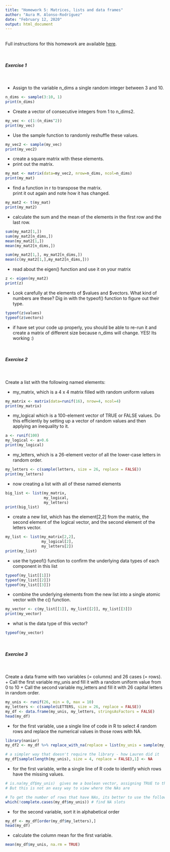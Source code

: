 ```yaml
---
title: "Homework 5: Matrices, lists and data frames"
author: "Aura M. Alonso-Rodríguez"
date: "February 12, 2020"
output: html_document
---
```


<br />
Full instructions for this homework are available [here](https://gotellilab.github.io/Bio381/Homeworks/Homework05_S2020.html). 

<br />

##### Exercise 1  
<br />

+ Assign to the variable n_dims a single random integer between 3 and 10.  
```r
n_dims <- sample(3:10, 1)
print(n_dims)
```

+ Create a vector of consecutive integers from 1 to n_dims2.
```r
my_vec <- c(1:(n_dims^2))
print(my_vec)
```

+ Use the sample function to randomly reshuffle these values.
```r
my_vec2 <- sample(my_vec)
print(my_vec2)
```

+ create a square matrix with these elements.
+ print out the matrix.
```r
my_mat <- matrix(data=my_vec2, nrow=n_dims, ncol=n_dims)
print(my_mat)
```


+ find a function in r to transpose the matrix.  
  print it out again and note how it has changed.
```r
my_mat2 <- t(my_mat)
print(my_mat2)
```

+ calculate the sum and the mean of the elements in the first row and the last row.
```r
sum(my_mat2[1,])
sum(my_mat2[n_dims,])
mean(my_mat2[1,])
mean(my_mat2[n_dims,])

sum(my_mat2[1,], my_mat2[n_dims,])
mean(c(my_mat2[1,],my_mat2[n_dims,]))

```

+ read about the eigen() function and use it on your matrix
```r
z <- eigen(my_mat2)
print(z)
```

+ Look carefully at the elements of $values and $vectors. What kind of numbers are these?
  Dig in with the typeof() function to figure out their type.
```r
typeof(z$values)
typeof(z$vectors)
```

+ if have set your code up properly, you should be able to re-run it and create a matrix of different size because n_dims will change.
YES! Its working :)

<br />

##### Exercise 2  
<br />

Create a list with the following named elements:  

+ my_matrix, which is a 4 x 4 matrix filled with random uniform values
```r
my_matrix <- matrix(data=runif(16), nrow=4, ncol=4)
print(my_matrix)
```

+ my_logical which is a 100-element vector of TRUE or FALSE values. Do this efficiently by setting up a vector of random values and then applying an inequality to it.
```r
a <- runif(100)
my_logical <- a>0.6
print(my_logical)
```

+ my_letters, which is a 26-element vector of all the lower-case letters in random order.
```r
my_letters <- c(sample(letters, size = 26, replace = FALSE))
print(my_letters)
```

+ now creating a list with all of these named elements
```r
big_list <- list(my_matrix,
                 my_logical,
                 my_letters)
print(big_list)
```

+ create a new list, which has the element[2,2] from the matrix, the second element of the logical vector, and the second element of the letters vector.
```r
my_list <- list(my_matrix[2,2],
                my_logical[2],
                my_letters[2])
print(my_list)

```

+ use the typeof() function to confirm the underlying data types of each component in this list
```r
typeof(my_list[[1]])
typeof(my_list[[2]])
typeof(my_list[[3]])
```

+ combine the underlying elements from the new list into a single atomic vector with the c() function.
```r
my_vector <- c(my_list[[1]], my_list[[2]], my_list[[3]])
print(my_vector)
```

+ what is the data type of this vector?
```r
typeof(my_vector)
```

<br />

##### Exercise 3
<br />

Create a data frame with two variables (= columns) and 26 cases (= rows).  
+ Call the first variable my_unis and fill it with a random uniform value from 0 to 10
+ Call the second variable my_letters and fill it with 26 capital letters in random order.
```r
my_unis <- runif(26, min = 0, max = 10)
my_letters <- c(sample(LETTERS, size = 26, replace = FALSE))
my_df <- data.frame(my_unis, my_letters, stringsAsFactors = FALSE)
head(my_df)
```

+ for the first variable, use a single line of code in R to select 4 random rows and replace the numerical values in those rows with NA.
```r
library(naniar)
my_df2 <- my_df %>% replace_with_na(replace = list(my_unis = sample(my_unis, size = 4, replace = FALSE)))

# a simpler way that doesn't require the library - how Lauren did it
my_df[sample(length(my_unis), size = 4, replace = FALSE),1] <- NA

```

+ for the first variable, write a single line of R code to identify which rows have the missing values.
```r
# is.na(my_df$my_unis)  gives me a boolean vector, assigning TRUE to the NA slots. 
# But this is not an easy way to view where the NAs are

# To get the number of rows that have NAs, its better to use the following
which(!complete.cases(my_df$my_unis)) # find NA slots

```


+ for the second variable, sort it in alphabetical order
```r
my_df <- my_df[order(my_df$my_letters),]
head(my_df)
```


+ calculate the column mean for the first variable.
```r
mean(my_df$my_unis, na.rm = TRUE)
```

